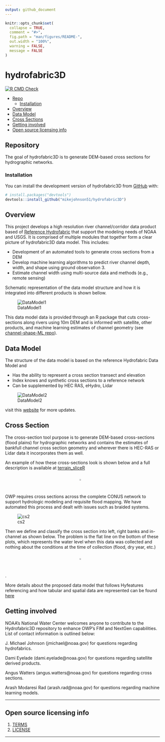 ```yaml
---
output: github_document
---
```


<!-- README.md is generated from README.Rmd. Please edit that file -->

```r
knitr::opts_chunk$set(
  collapse = TRUE,
  comment = "#>",
  fig.path = "man/figures/README-",
  out.width = "100%",
  warning = FALSE,
  message = FALSE
)
```

# hydrofabric3D

<!-- badges: start -->
[![R CMD Check](https://github.com/mikejohnson51/hydrofabric3D/actions/workflows/R-CMD-check.yaml/badge.svg)](https://github.com/mikejohnson51/hydrofabric3D/actions/workflows/R-CMD-check.yaml)
<!-- badges: end -->

- [Repo](#Repository)
  * [Installation](#Installation)
- [Overview](#Overview)
- [Data Model](#Data-Model)
- [Cross Sections](#Cross-Section )
- [Getting involved](#Getting-involved)
- [Open source licensing info](#Open-source-licensing-info)

## Repository

The goal of hydrofabric3D is to generate DEM-based cross sections for hydrographic networks.

### Installation

You can install the development version of hydrofabric3D from [GitHub](https://github.com/) with:

``` r
# install.packages("devtools")
devtools::install_github("mikejohnson51/hydrofabric3D")
```

## Overview

This project develops a high resolution river channel/corridor data product based of [Reference Hydrofabric](https://noaa-owp.github.io/hydrofabric/articles/02-design-deep-dive.html) that support the modeling needs of NOAA and USGS. It is comprised of multiple modules that together form a clear picture of hydrofabric3D data model. This includes:

* Development of an automated tools to generate cross sections from a DEM
* Develop machine learning algorithms to predict river channel depth, width, and shape using ground observation 3.
* Estimate channel width using multi-source data and methods (e.g., remote sensing)

Schematic representation of the data model structure and how it is integrated into different products is shown bellow.

![DataModel1](assets/images/data_model.png)

This data model  data is provided through an R package that cuts cross-sections along rivers using 10m DEM and is informed with satellite, other products, and machine learning estimates of channel geometry (see [channel-shape-ML repo](https://github.com/NOAA-OWP/3d-hydrofabric/)).

## Data Model

The structure of the data model is based on the reference Hydrofabric Data Model and 

* Has the ability to represent a cross section transect and elevation
* Index knows and synthetic cross sections to a reference network
* Can be supplemented by HEC RAS, eHydro, Lidar

![DataModel2](assets/images/data_model2.png)

visit this [website](https://noaa-owp.github.io/hydrofabric/articles/cs_dm.html) for more updates.

## Cross Section 

The cross-section tool purpose is to generate DEM-based cross-sections (flood plains) for hydrographic networks and contains the estimates of bankfull channel cross section geometry and wherever there is HEC-RAS or Lidar data it incorporates them as well. 

An example of how these cross-sections look is shown below and a full description is available at [terrain_sliceR](https://github.com/mikejohnson51/terrain_sliceR)

<div style="display: flex; justify-content: center;">
  <img src="assets/images/cross-sec1.png" width="50%">
</div>

OWP requires cross sections across the complete CONUS network to support hydrologic modeling and requisite flood mapping. We have automated this process and dealt with issues such as braided systems.

![cs2](assets/images/cs2.png)

Then we define and classify the cross section into left, right banks and in-channel as shown below. The problem is the flat line on the bottom of these plots, which represents the water level when this data was collected and nothing about the conditions at the time of collection (flood, dry year, etc.)

<div style="display: flex; justify-content: center;">
  <img src="assets/images/cs3.png" width="50%">
</div>
.

More details about the proposed data model that follows Hyfeatures referencing and how tabular and spatial data are represented can be found [here](https://noaa-owp.github.io/hydrofabric/articles/cs_dm.html)

## Getting involved

NOAA's National Water Center welcomes anyone to contribute to the Hydrofabric3D  repository to enhance OWP's FIM and NextGen capabilities. List of contact information is outlined below:

J. Michael Johnson (jmichael@noaa.gov) for questions regarding hydrofabrics.

Dami Eyelade (dami.eyelade@noaa.gov) for questions regarding satellite derived products.

Angus Watters (angus.watters@noaa.gov) for questions regarding cross sections.

Arash Modaresi Rad (arash.rad@noaa.gov) for questions regarding machine learning models.


----

## Open source licensing info
1. [TERMS](TERMS.md)
2. [LICENSE](LICENSE)

----











